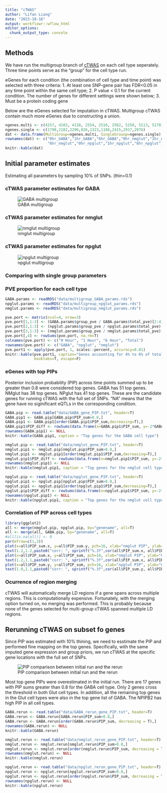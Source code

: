 ```yaml
---
title: "cTWAS"
author: "Lifan Liang"
date: "2023-10-16"
output: workflowr::wflow_html
editor_options:
  chunk_output_type: console
---
```


## Methods

We have run the multigroup branch of [cTWAS](https://github.com/xinhe-lab/ctwas) on each cell type seperately. Three time points serve as the "group" for the cell type run.

eGenes for each condition (the combination of cell type and time point) was selected with three criteria: 
1. At least one SNP-gene pair has FDR<0.05 in any time point within the same cell type; 
2. P value < 0.1 for the current condition. The number of genes for different settings were shown below; 
3. Must be a protein coding gene

Below are the eGenes selected for imputation in cTWAS. Multigroup cTWAS contain much more eGenes due to constructing a union.

```r
ngenes.multi <- c(4157, 4183, 4128, 2554, 2516, 2562, 5150, 5113, 5170)
ngenes.single <- c(1798,2182,2296,926,1323,1186,2415,2917,2976)
dat <- data.frame(MultiGroup=ngenes.multi, SingleGrouop=ngenes.single)
rownames(dat) <- c("0hr_GABA","1hr_GABA","6hr_GABA","0hr_nmglut","1hr_nmglut",
                   "6hr_nmglut","0hr_npglut","1hr_npglut","6hr_npglut")
knitr::kable(dat)
```

  
## Initial parameter estimates 

Estimating all parameters by sampling 10% of SNPs. (thin=0.1)

### cTWAS parameter estimates for GABA

![GABA multigroup](assets/GABA.png)


### cTWAS parameter estimates for nmglut

![nmglut multigroup](assets/nmglut.png)


### cTWAS parameter estimates for npglut

![npglut multigroup](assets/npglut.png)

### Comparing with single group parameters




### PVE proportion for each cell type

```r
GABA.params <- readRDS("data/multigroup_GABA_params.rds")
npglut.params <- readRDS("data/multigroup_npglut_params.rds")
nmglut.params <- readRDS("data/multigroup_nmglut_params.rds")

pve.port <- matrix(ncol=4, nrow=3)
pve.port[1,1:3] <- (GABA.params$group_pve / GABA.params$total_pve)[2:4]
pve.port[2,1:3] <- (npglut.params$group_pve / npglut.params$total_pve)[2:4]
pve.port[3,1:3] <- (nmglut.params$group_pve / nmglut.params$total_pve)[2:4]
pve.port[,4] <- rowSums(pve.port, na.rm=T)
colnames(pve.port) <- c("0 Hour", "1 Hour", "6 Hour", "Total")
rownames(pve.port) <- c("GABA", "npglut", "nmglut")
pve.port1 <- apply(pve.port, 1, scales::percent, accuracy=0.01)
knitr::kable(pve.port1, caption="Genes accounting for 4% to 6% of total explained variance.",
             booktabs=T, escape=F)
```

### eGenes with top PIPs

Posterior inclusion probability (PIP) across time points summed up to be greater than 0.8 were considered top genes. GABA has 51 top genes. NMglut has 38 top genes. NPglut has 41 top genes. These are the candidate genes for running cTWAS with the full set of SNPs. "NA" means that the gene have no siginificant eQTLs in the corresponding condition.

```r
GABA.pip <- read.table("data/GABA_gene_PIP.txt", header=T)
GABA.pip1 <- GABA.pip[GABA.pip$PIP_sum>0.8,]
GABA.pip1 <- GABA.pip1[order(GABA.pip1$PIP_sum,decreasing=T),]
GABA.pip1$PIP_diff <- rowSums(data.frame(x=GABA.pip1$PIP_sum, y=-2*GABA.pip1$PIP_0hr_GABA), na.rm=T)
rownames(GABA.pip1) <- NULL
knitr::kable(GABA.pip1, caption = "Top genes for the GABA cell type")
```

```r
nmglut.pip <- read.table("data/nmglut_gene_PIP.txt", header=T)
nmglut.pip1 <- nmglut.pip[nmglut.pip$PIP_sum>0.8,]
nmglut.pip1 <- nmglut.pip1[order(nmglut.pip1$PIP_sum,decreasing=T),]
nmglut.pip1$PIP_diff <- rowSums(data.frame(x=nmglut.pip1$PIP_sum, y=-2*nmglut.pip1$PIP_0hr_nmglut), na.rm=T)
rownames(nmglut.pip1) <- NULL
knitr::kable(nmglut.pip1, caption = "Top genes for the nmglut cell type")
```

```r
npglut.pip <- read.table("data/npglut_gene_PIP.txt", header=T)
npglut.pip1 <- npglut.pip[npglut.pip$PIP_sum>0.8,]
npglut.pip1 <- npglut.pip1[order(npglut.pip1$PIP_sum,decreasing=T),]
npglut.pip1$PIP_diff <- rowSums(data.frame(x=npglut.pip1$PIP_sum, y=-2*npglut.pip1$PIP_0hr_npglut), na.rm=T)
rownames(npglut.pip1) <- NULL
knitr::kable(npglut.pip1, caption = "Top genes for the nmglut cell type")
```

### Correlation of PIP across cell types

```r
library(ggplot2)
all <- merge(nmglut.pip, npglut.pip, by="genename", all=T)
all <- merge(all, GABA.pip, by="genename", all=T)
#all[is.na(all)] <- 0
par(mfrow=c(1,3))
plot(x=all$PIP_sum.x, y=all$PIP_sum.y, pch=16, xlab="nmglut PIP", ylab="npglut PIP")
text(1.2,1.2,paste0("corr: ", sprintf("%.3f",cor(all$PIP_sum.x, all$PIP_sum.y, use="complete.obs"))))
plot(x=all$PIP_sum.x, y=all$PIP_sum, pch=16, xlab="nmglut PIP", ylab="GABA")
text(1.2,1.1,paste0("corr: ", sprintf("%.3f",cor(all$PIP_sum.x, all$PIP_sum, use="complete.obs"))))
plot(x=all$PIP_sum.y, y=all$PIP_sum, pch=16, xlab="npglut PIP", ylab="GABA")
text(1.0,1.1,paste0("corr: ", sprintf("%.3f",cor(all$PIP_sum.y, all$PIP_sum, use="complete.obs"))))
```

### Ocurrence of region merging

cTWAS will automatically merge LD regions if a gene spans across multiple regions. This is computationally expensive. Fortunately, with the merging option turned on, no merging was performed. This is probably because none of the genes selected for multi-group cTWAS spanned multiple LD regions.

## Rerunning cTWAS on subset fo genes

Since PIP was estimated with 10% thining, we need to esstimate the PIP and performed fine mapping on the top genes. Specifically, with the same imputed gene expression and group priors, we run cTWAS at the specific gene locations with the full set of SNPs.

![PIP comparison between initial run and the rerun](assets/rerun_vs_init.png)

Most top gene PIPs were overestimated in the initial run. There are 17 genes with PIP sums greater than 0.8 for the GABA cell type. Only 2 genes cross the threshold in both Glut cell types. In addition, all the remaining top genes in the Glut cell types were also in the top gene list of GABA. The NPIPB2 has high PIP in all cell types.

```r
GABA.rerun <- read.table("data/GABA_rerun_gene_PIP.txt", header=T)
GABA.rerun <- GABA.rerun[GABA.rerun$PIP_sum>0.8,]
GABA.rerun <- GABA.rerun[order(GABA.rerun$PIP_sum, decreasing = T),]
rownames(GABA.rerun) <- NULL
knitr::kable(GABA.rerun)
```

```r
nmglut.rerun <- read.table("data/nmglut_rerun_gene_PIP.txt", header=T)
nmglut.rerun <- nmglut.rerun[nmglut.rerun$PIP_sum>0.8,]
nmglut.rerun <- nmglut.rerun[order(nmglut.rerun$PIP_sum, decreasing = T),]
rownames(nmglut.rerun) <- NULL
knitr::kable(nmglut.rerun)
```

```r
npglut.rerun <- read.table("data/npglut_rerun_gene_PIP.txt", header=T)
npglut.rerun <- npglut.rerun[npglut.rerun$PIP_sum>0.8,]
npglut.rerun <- npglut.rerun[order(npglut.rerun$PIP_sum, decreasing = T),]
rownames(npglut.rerun) <- NULL
knitr::kable(npglut.rerun)
```

